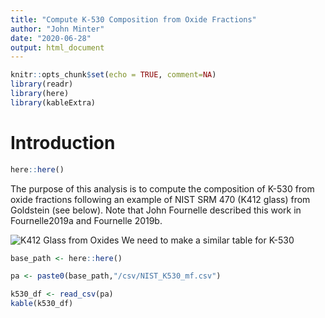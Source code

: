 ```yaml
---
title: "Compute K-530 Composition from Oxide Fractions"
author: "John Minter"
date: "2020-06-28"
output: html_document
---
```


```r
knitr::opts_chunk$set(echo = TRUE, comment=NA)
library(readr)
library(here)
library(kableExtra)
```

# Introduction

```r
here::here()
```



The purpose of this analysis is to compute the composition of K-530 from oxide
fractions following an example of NIST SRM 470 (K412 glass) from Goldstein
(see below). Note that John Fournelle described this work in Fournelle2019a and Fournelle 2019b.


![K412 Glass from Oxides](png/Goldstein_oxide_fractions.png)
We need to make a similar table for K-530

```r
base_path <- here::here()

pa <- paste0(base_path,"/csv/NIST_K530_mf.csv")

k530_df <- read_csv(pa)
kable(k530_df)

```



